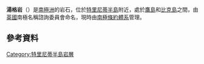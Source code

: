 {{coord|63|38|S|57|21|W|display=title}}

'''湯格岩'''（{{lang-en|Tongue Rocks}}）是[[南極洲|南極洲]]的岩石，位於[[特里尼蒂半島|特里尼蒂半島]]附近，處於[[鷹島|鷹島]]和[[比克島|比克島]]之間，由[[英國|英國]]南極名稱諮詢委員會命名，現時由[[南極條約體系|南極條約體系]]管理。

==參考資料==
{{usgs-gazetteer}}

{{DEFAULTSORT:Tongue Rocks}}
[[Category:特里尼蒂半島岩層|Category:特里尼蒂半島岩層]]


{{TrinityPeninsula-geo-stub}}